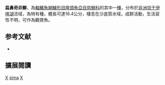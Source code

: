 {{Speciesbox
| name = 扁鼻奇非鯽
| status = LC
| status_system = IUCN3.1
| image = 
| image_width = 240px
| genus = Xenotilapia
| species = sima
| authority = [[Boulenger|Boulenger]], 1899
| synonyms = *''Xenotilapia simi''<br /><small>Boulenger, 1899</small>
}}

'''扁鼻奇非鯽'''，為[[輻鰭魚綱|輻鰭魚綱]][[鱸形目|鱸形目]][[隆頭魚亞目|隆頭魚亞目]][[慈鯛科|慈鯛科]]的其中一[[種|種]]，分布於[[非洲|非洲]][[坦干伊喀湖|坦干伊喀湖]]流域，為特有種，體長可達16.4公分，棲息在沙底質水域，成群活動，生活習性不明，可作為觀賞魚。
==参考文献==
*{{FishBase_species|genus=Xenotilapia|species=sima|year=2013|month=5}}

== 擴展閱讀 ==
{{refbegin}}
{{wikispecies-inline|Xenotilapia sima|扁鼻奇非鯽}}
{{refend}}
{{Taxonbar|from=Q3757396}}

[[Category:觀賞魚|X]]
[[Category:奇非鯽屬|sima]]
[[Category:1899年描述的鱼类|X]]


{{鱸形目小作品}}